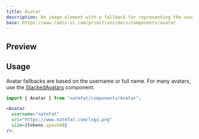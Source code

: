```yaml
---
title: Avatar
description: An image element with a fallback for representing the user.
base: https://www.radix-ui.com/primitives/docs/components/avatar
---
```



## Preview

<Preview transparent>
  <View className="flex-row gap-6 py-4 px-6">
    <Avatar
      username="natmfat"
      src="https://www.natmfat.com/logo.png"
      size={tokens.space48}
      className="shadow-1"
    />
    <Avatar
      username="natmfat"
      src="https://www.natmfat.com/api/logo?seed=10"
      size={tokens.space48}
      className="shadow-1"
    />
    <Avatar username="natmfat" size={tokens.space48} className="shadow-1" />
  </View>
</Preview>

## Usage

Avatar fallbacks are based on the username or full name. For many avatars, use the [StackedAvatars](/docs/components/stacked-avatars) component.

```jsx
import { Avatar } from "natmfat/components/Avatar";

<Avatar
  username="natmfat"
  src="https://www.natmfat.com/logo.png"
  size={tokens.space48}
/>;
```
